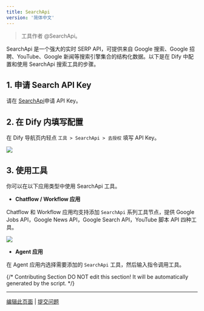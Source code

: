 ```yaml
---
title: SearchApi
version: '简体中文'
---
```


> 工具作者 @SearchApi。

SearchApi 是一个强大的实时 SERP API，可提供来自 Google 搜索、Google 招聘、YouTube、Google 新闻等搜索引擎集合的结构化数据。以下是在 Dify 中配置和使用 SearchApi 搜索工具的步骤。

## 1. 申请 Search API Key

请在 [SearchApi](https://www.searchapi.io/)申请 API Key。

## 2. 在 Dify 内填写配置

在 Dify 导航页内轻点 `工具 > SearchApi > 去授权` 填写 API Key。

![](/zh-hans/user-guide/.gitbook/assets/zh-tool-searchapi.png)

## 3. 使用工具

你可以在以下应用类型中使用 SearchApi 工具。

* **Chatflow / Workflow 应用**

Chatflow 和 Workflow 应用均支持添加 `SearchApi` 系列工具节点，提供 Google Jobs API，Google News API，Google Search API，YouTube 脚本 API 四种工具。

![](/zh-hans/user-guide/.gitbook/assets/zh-tool-searchapi-flow.png)

* **Agent 应用**

在 Agent 应用内选择需要添加的 `SearchApi` 工具，然后输入指令调用工具。

{/*
Contributing Section
DO NOT edit this section!
It will be automatically generated by the script.
*/}

---

[编辑此页面](https://github.com/langgenius/dify-docs/edit/main/zh-hans/guides/tools/community/searchapi.mdx) | [提交问题](https://github.com/langgenius/dify-docs/issues/new?template=docs.yml)

